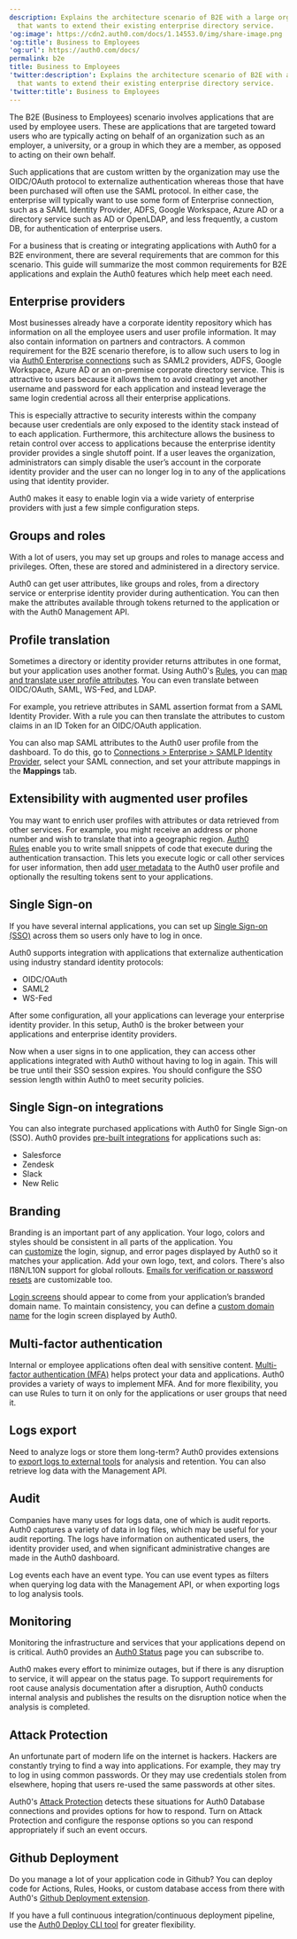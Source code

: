 ```yaml
---
description: Explains the architecture scenario of B2E with a large organization
  that wants to extend their existing enterprise directory service.
'og:image': https://cdn2.auth0.com/docs/1.14553.0/img/share-image.png
'og:title': Business to Employees
'og:url': https://auth0.com/docs/
permalink: b2e
title: Business to Employees
'twitter:description': Explains the architecture scenario of B2E with a large organization
  that wants to extend their existing enterprise directory service.
'twitter:title': Business to Employees
---
```

The B2E (Business to Employees) scenario involves applications that are used by employee users. These are applications that are targeted toward users who are typically acting on behalf of an organization such as an employer, a university, or a group in which they are a member, as opposed to acting on their own behalf.

Such applications that are custom written by the organization may use the OIDC/<Tooltip tip="OAuth 2.0: Authorization framework that defines authorization protocols and workflows." cta="View Glossary" href="/docs/glossary?term=OAuth">OAuth</Tooltip> protocol to externalize authentication whereas those that have been purchased will often use the <Tooltip tip="Security Assertion Markup Language (SAML): Standardized protocol allowing two parties to exchange authentication information without a password." cta="View Glossary" href="/docs/glossary?term=SAML">SAML</Tooltip> protocol. In either case, the enterprise will typically want to use some form of Enterprise connection, such as a SAML <Tooltip tip="Identity Provider (IdP): Service that stores and manages digital identities." cta="View Glossary" href="/docs/glossary?term=Identity+Provider">Identity Provider</Tooltip>, ADFS, Google Workspace, Azure AD or a directory service such as AD or OpenLDAP, and less frequently, a custom DB, for authentication of enterprise users.

For a business that is creating or integrating applications with Auth0 for a B2E environment, there are several requirements that are common for this scenario. This guide will summarize the most common requirements for B2E applications and explain the Auth0 features which help meet each need.

## Enterprise providers

Most businesses already have a corporate identity repository which has information on all the employee users and user profile information. It may also contain information on partners and contractors. A common requirement for the B2E scenario therefore, is to allow such users to log in via [Auth0 Enterprise connections](/docs/authenticate/identity-providers/enterprise-identity-providers) such as SAML2 providers, ADFS, Google Workspace, Azure AD or an on-premise corporate directory service. This is attractive to users because it allows them to avoid creating yet another username and password for each application and instead leverage the same login credential across all their enterprise applications.

This is especially attractive to security interests within the company because user credentials are only exposed to the identity stack instead of to each application. Furthermore, this architecture allows the business to retain control over access to applications because the enterprise identity provider provides a single shutoff point. If a user leaves the organization, administrators can simply disable the user’s account in the corporate identity provider and the user can no longer log in to any of the applications using that identity provider.

Auth0 makes it easy to enable login via a wide variety of enterprise providers with just a few simple configuration steps.

## Groups and roles

With a lot of users, you may set up groups and roles to manage access and privileges. Often, these are stored and administered in a directory service.

Auth0 can get user attributes, like groups and roles, from a directory service or enterprise identity provider during authentication. You can then make the attributes available through tokens returned to the application or with the Auth0 <Tooltip tip="Management API: A product to allow customers to perform administrative tasks." cta="View Glossary" href="/docs/glossary?term=Management+API">Management API</Tooltip>.

## Profile translation

Sometimes a directory or identity provider returns attributes in one format, but your application uses another format. Using Auth0's [Rules](/docs/manage-users/user-accounts/metadata/manage-metadata-rules), you can [map and translate user profile attributes](https://auth0.com/rules/saml-attribute-mapping). You can even translate between OIDC/OAuth, SAML, <Tooltip tip="Web Service Federation (WS-Fed): Protocol for managing user identities across domains." cta="View Glossary" href="/docs/glossary?term=WS-Fed">WS-Fed</Tooltip>, and LDAP.

For example, you retrieve attributes in SAML assertion format from a SAML Identity Provider. With a rule you can then translate the attributes to custom claims in an <Tooltip tip="ID Token: Credential meant for the client itself, rather than for accessing a resource." cta="View Glossary" href="/docs/glossary?term=ID+Token">ID Token</Tooltip> for an OIDC/OAuth application.

You can also map SAML attributes to the Auth0 user profile from the dashboard. To do this, go to [Connections > Enterprise > SAMLP Identity Provider](https://manage.auth0.com/#/connections/enterprise), select your SAML connection, and set your attribute mappings in the **Mappings** tab.

## Extensibility with augmented user profiles

You may want to enrich user profiles with attributes or data retrieved from other services. For example, you might receive an address or phone number and wish to translate that into a geographic region. [Auth0 Rules](/docs/customize/rules) enable you to write small snippets of code that execute during the authentication transaction. This lets you execute logic or call other services for user information, then add [user metadata](/docs/manage-users/user-accounts/metadata) to the Auth0 user profile and optionally the resulting tokens sent to your applications.

## Single Sign-on

If you have several internal applications, you can set up [Single Sign-on (SSO)](/docs/authenticate/single-sign-on) across them so users only have to log in once.

Auth0 supports integration with applications that externalize authentication using industry standard identity protocols:

* OIDC/OAuth
* SAML2
* WS-Fed

After some configuration, all your applications can leverage your enterprise identity provider. In this setup, Auth0 is the broker between your applications and enterprise identity providers.

Now when a user signs in to one application, they can access other applications integrated with Auth0 without having to log in again. This will be true until their <Tooltip tip="Single Sign-On (SSO): Service that, after a user logs into one applicaton, automatically logs that user in to other applications." cta="View Glossary" href="/docs/glossary?term=SSO">SSO</Tooltip> session expires. You should configure the SSO session length within Auth0 to meet security policies.

## Single Sign-on integrations

You can also integrate purchased applications with Auth0 for Single Sign-on (SSO). Auth0 provides [pre-built integrations](/docs/customize/integrations/sso-integrations) for applications such as:

* Salesforce
* Zendesk
* Slack
* New Relic

## Branding

Branding is an important part of any application. Your logo, colors and styles should be consistent in all parts of the application. You can [customize](/docs/libraries/custom-signup) the login, signup, and error pages displayed by Auth0 so it matches your application. Add your own logo, text, and colors. There's also I18N/L10N support for global rollouts. [Emails for verification or password resets](/docs/customize/email/email-templates) are customizable too.

[Login screens](/docs/libraries/lock/lock-ui-customization) should appear to come from your application’s branded domain name. To maintain consistency, you can define a [custom domain name](/docs/customize/custom-domains) for the login screen displayed by Auth0.

## Multi-factor authentication

Internal or employee applications often deal with sensitive content. [Multi-factor authentication (MFA)](/docs/secure/multi-factor-authentication) helps protect your data and applications. Auth0 provides a variety of ways to implement <Tooltip tip="Multi-factor authentication (MFA): User authentication process that uses a factor in addition to username and password such as a code via SMS." cta="View Glossary" href="/docs/glossary?term=MFA">MFA</Tooltip>. And for more flexibility, you can use Rules to turn it on only for the applications or user groups that need it.

## Logs export

Need to analyze logs or store them long-term? Auth0 provides extensions to [export logs to external tools](/docs/deploy-monitor/logs) for analysis and retention. You can also retrieve log data with the Management API.

## Audit

Companies have many uses for logs data, one of which is audit reports. Auth0 captures a variety of data in log files, which may be useful for your audit reporting. The logs have information on authenticated users, the identity provider used, and when significant administrative changes are made in the <Tooltip tip="Auth0 Dashboard: Auth0's main product to configure your services." cta="View Glossary" href="/docs/glossary?term=Auth0+dashboard">Auth0 dashboard</Tooltip>.

Log events each have an event type. You can use event types as filters when querying log data with the Management API, or when exporting logs to log analysis tools.

## Monitoring

Monitoring the infrastructure and services that your applications depend on is critical. Auth0 provides an [Auth0 Status](https://status.auth0.com/) page you can subscribe to.

Auth0 makes every effort to minimize outages, but if there is any disruption to service, it will appear on the status page. To support requirements for root cause analysis documentation after a disruption, Auth0 conducts internal analysis and publishes the results on the disruption notice when the analysis is completed.

## Attack Protection

An unfortunate part of modern life on the internet is hackers. Hackers are constantly trying to find a way into applications. For example, they may try to log in using common passwords. Or they may use credentials stolen from elsewhere, hoping that users re-used the same passwords at other sites.

Auth0's [Attack Protection](/docs/secure/attack-protection) detects these situations for Auth0 Database connections and provides options for how to respond. Turn on <Tooltip tip="Attack Protection: Features that Auth0 provides to detect and mitigate attacks, including brute-force protection, suspicious IP throttling, breached password detection, bot detection, and adaptive multi-factor authentication." cta="View Glossary" href="/docs/glossary?term=Attack+Protection">Attack Protection</Tooltip> and configure the response options so you can respond appropriately if such an event occurs.

## Github Deployment

Do you manage a lot of your application code in Github? You can deploy code for Actions, Rules, Hooks, or custom database access from there with Auth0's [Github Deployment extension](https://marketplace.auth0.com/integrations/github-actions).

If you have a full continuous integration/continuous deployment pipeline, use the [Auth0 Deploy CLI tool](https://github.com/auth0/auth0-deploy-cli) for greater flexibility.